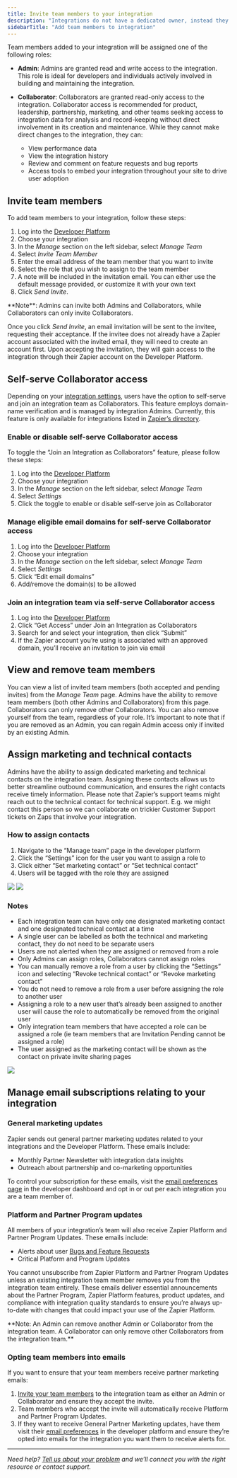 ```yaml
---
title: Invite team members to your integration
description: "Integrations do not have a dedicated owner, instead they are managed by a team that can be modified as needed. Add team members to your integration to collaborate, contribute, and view analytics data for your integration on the Developer Platform. Your integration team can have up to 200 team members, regardless of whether your integration is Private or Public."
sidebarTitle: "Add team members to integration"
---
```

Team members added to your integration will be assigned one of the following roles:

*   **Admin**: Admins are granted read and write access to the integration. This role is ideal for developers and individuals actively involved in building and maintaining the integration.

*   **Collaborator**: Collaborators are granted read-only access to the integration. Collaborator access is recommended for product, leadership, partnership, marketing, and other teams seeking access to integration data for analysis and record-keeping without direct involvement in its creation and maintenance. While they cannot make direct changes to the integration, they can:

    *   View performance data
    *   View the integration history
    *   Review and comment on feature requests and bug reports
    *   Access tools to embed your integration throughout your site to drive user adoption

## Invite team members

To add team members to your integration, follow these steps:

1.  Log into the [Developer Platform](https://zapier.com/app/developer)
2.  Choose your integration
3.  In the _Manage_ section on the left sidebar, select _Manage Team_
4.  Select _Invite Team Member_
5.  Enter the email address of the team member that you want to invite
6.  Select the role that you wish to assign to the team member
7.  A note will be included in the invitation email. You can either use the default message provided, or customize it with your own text
8.  Click _Send Invite_.

<Info>
**Note**: Admins can invite both Admins and Collaborators, while Collaborators can only invite Collaborators.
</Info>

Once you click _Send Invite_, an email invitation will be sent to the invitee, requesting their acceptance. If the invitee does not already have a Zapier account associated with the invited email, they will need to create an account first. Upon accepting the invitation, they will gain access to the integration through their Zapier account on the Developer Platform.

## Self-serve Collaborator access

Depending on your [integration settings](https://cdn.zappy.app/b2637f3ad910c36c4e8c8224c349beee.png), users have the option to self-serve and join an integration team as Collaborators. This feature employs domain-name verification and is managed by integration Admins. Currently, this feature is only available for integrations listed in [Zapier’s directory](https://zapier.com/apps).

### Enable or disable self-serve Collaborator access

To toggle the “Join an Integration as Collaborators” feature, please follow these steps:

1.  Log into the [Developer Platform](https://zapier.com/app/developer)
2.  Choose your integration
3.  In the _Manage_ section on the left sidebar, select _Manage Team_
4.  Select _Settings_
5.  Click the toggle to enable or disable self-serve join as Collaborator

### Manage eligible email domains for self-serve Collaborator access

1.  Log into the [Developer Platform](https://zapier.com/app/developer)
2.  Choose your integration
3.  In the _Manage_ section on the left sidebar, select _Manage Team_
4.  Select _Settings_
5.  Click “Edit email domains”
6.  Add/remove the domain(s) to be allowed

### Join an integration team via self-serve Collaborator access

1.  Log into the [Developer Platform](https://zapier.com/app/developer)
2.  Click “Get Access” under Join an Integration as Collaborators
3.  Search for and select your integration, then click “Submit”
4.  If the Zapier account you’re using is associated with an approved domain, you’ll receive an invitation to join via email

## View and remove team members

You can view a list of invited team members (both accepted and pending invites) from the _Manage Team_ page. Admins have the ability to remove team members (both other Admins and Collaborators) from this page. Collaborators can only remove other Collaborators. You can also remove yourself from the team, regardless of your role. It’s important to note that if you are removed as an Admin, you can regain Admin access only if invited by an existing Admin.

## Assign marketing and technical contacts

Admins have the ability to assign dedicated marketing and technical contacts on the integration team. Assigning these contacts allows us to better streamline outbound communication, and ensures the right contacts receive timely information. Please note that Zapier’s support teams might reach out to the technical contact for technical support. E.g. we might contact this person so we can collaborate on trickier Customer Support tickets on Zaps that involve your integration.

### How to assign contacts

1.  Navigate to the “Manage team” page in the developer platform
2.  Click the “Settings” icon for the user you want to assign a role to
3.  Click either “Set marketing contact” or “Set technical contact”
4.  Users will be tagged with the role they are assigned
<Frame>
  <img src="/images/6e7b628f49cccb820ea693b224619da8.png"/>
</Frame>
<Frame>
  <img src="/images/473075ad407c94a93cbccd1504173268.png"/>
</Frame>

### Notes

*   Each integration team can have only one designated marketing contact and one designated technical contact at a time
*   A single user can be labelled as both the technical and marketing contact, they do not need to be separate users
*   Users are not alerted when they are assigned or removed from a role
*   Only Admins can assign roles, Collaborators cannot assign roles
*   You can manually remove a role from a user by clicking the “Settings” icon and selecting “Revoke technical contact” or “Revoke marketing contact”
*   You do not need to remove a role from a user before assigning the role to another user
*   Assigning a role to a new user that’s already been assigned to another user will cause the role to automatically be removed from the original user
*   Only integration team members that have accepted a role can be assigned a role (ie team members that are Invitation Pending cannot be assigned a role)
*   The user assigned as the marketing contact will be shown as the contact on private invite sharing pages
<Frame>
  <img src="/images/defb445b2a2807fd2c6d0e45dde346b5.png"/>
</Frame>

## Manage email subscriptions relating to your integration

### General marketing updates

Zapier sends out general partner marketing updates related to your integrations and the Developer Platform. These emails include:

*   Monthly Partner Newsletter with integration data insights
*   Outreach about partnership and co-marketing opportunities

To control your subscription for these emails, visit the [email preferences page](https://developer.zapier.com/partner-settings/email) in the developer dashboard and opt in or out per each integration you are a team member of.

### Platform and Partner Program updates

All members of your integration’s team will also receive Zapier Platform and Partner Program Updates. These emails include:

*   Alerts about user [Bugs and Feature Requests](/manage/integration-insights)
*   Critical Platform and Program Updates

You cannot unsubscribe from Zapier Platform and Partner Program Updates unless an existing integration team member removes you from the integration team entirely. These emails deliver essential announcements about the Partner Program, Zapier Platform features, product updates, and compliance with integration quality standards to ensure you’re always up-to-date with changes that could impact your use of the Zapier Platform.

<Info>
    **Note: An Admin can remove another Admin or Collaborator from the integration team. A Collaborator can only remove other Collaborators from the integration team.**
</Info>

### Opting team members into emails

If you want to ensure that your team members receive partner marketing emails:

1.  [Invite your team members](/manage/add-team) to the integration team as either an Admin or Collaborator and ensure they accept the invite.
2.  Team members who accept the invite will automatically receive Platform and Partner Program Updates.
3.  If they want to receive General Partner Marketing updates, have them visit their [email preferences](https://developer.zapier.com/partner-settings/email) in the developer platform and ensure they’re opted into emails for the integration you want them to receive alerts for.

- - -

_Need help? [Tell us about your problem](https://developer.zapier.com/contact) and we’ll connect you with the right resource or contact support._

